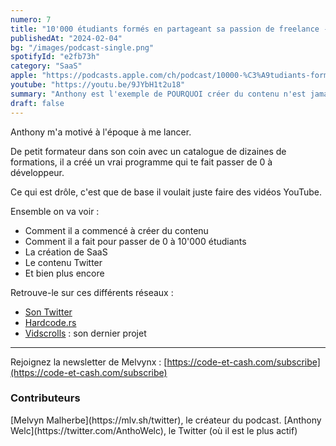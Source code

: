 ```yaml
---
numero: 7
title: "10'000 étudiants formés en partageant sa passion de freelance - #7 Anthony Welc"
publishedAt: "2024-02-04"
bg: "/images/podcast-single.png"
spotifyId: "e2fb73h"
category: "SaaS"
apple: "https://podcasts.apple.com/ch/podcast/10000-%C3%A9tudiants-form%C3%A9s-en-partageant-sa-passion-de/id1701022126?i=1000644089984&l=en-GB"
youtube: "https://youtu.be/9JYbH1t2u18"
summary: "Anthony est l'exemple de POURQUOI créer du contenu n'est jamais perdu. De base, juste pour partager sa passion de freelance, il est devenu un des plus gros formateurs francophones."
draft: false
---
```


Anthony m'a motivé à l'époque à me lancer.

De petit formateur dans son coin avec un catalogue de dizaines de formations, il a créé un vrai programme qui te fait passer de 0 à développeur.

Ce qui est drôle, c'est que de base il voulait juste faire des vidéos YouTube.

Ensemble on va voir :

- Comment il a commencé à créer du contenu
- Comment il a fait pour passer de 0 à 10'000 étudiants
- La création de SaaS
- Le contenu Twitter
- Et bien plus encore

Retrouve-le sur ces différents réseaux :

- [Son Twitter](https://twitter.com/AnthoWelc)
- [Hardcode.rs](https://hardcode.rs/)
- [Vidscrolls](https://vidscrolls.com/) : son dernier projet

---

Rejoignez la newsletter de Melvynx : [https://code-et-cash.com/subscribe](https://code-et-cash.com/subscribe)

### Contributeurs

<Contributor>
  [Melvyn Malherbe](https://mlv.sh/twitter), le créateur du podcast.
</Contributor>
<Contributor>
  [Anthony Welc](https://twitter.com/AnthoWelc), le Twitter (où il est le plus
  actif)
</Contributor>
